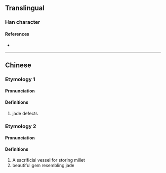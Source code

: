 {{also|𫞦}}
{{character info}}
==Translingual==

===Han character===
{{Han char|rn=96|rad=玉|as=14|sn=18|four=10123|canj=MGYX|ids=⿰𤣩齊}}

====References====
* {{Han ref|kx=0744.160|dkj=21310|dj=1153.030|hdz=21143.070|uh=74BE|ud=29886|bh=F044|bd=61508}}

----

==Chinese==
{{zh-forms|s=𫞦}}

===Etymology 1===

====Pronunciation====
{{zh-pron
|m=jì
|c=cai5
|mc=
|oc=
|cat=
}}

====Definitions====
{{zh-hanzi}}
# jade defects

===Etymology 2===

====Pronunciation====
{{zh-pron
|m=zī
|c=zi1
|mc=
|oc=
|cat=
}}

====Definitions====
{{zh-hanzi}}

# A sacrificial vessel for storing millet
# beautiful gem resembling jade